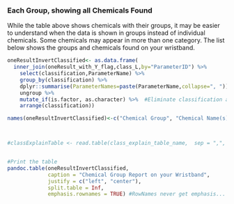 
### Each Group, showing all Chemicals Found

While the table above shows chemicals with their groups, it may be easier to understand when the data is shown in groups instead of individual chemicals. Some chemicals may appear in more than one category.  The list below shows the groups and chemicals found on your wristband.


```r

oneResultInvertClassified<- as.data.frame(
  inner_join(oneResult_with_Y_flag,class_L,by="ParameterID") %>% 
    select(classification,ParameterName) %>%
    group_by(classification) %>%
    dplyr::summarise(ParameterNames=paste(ParameterName,collapse=", ")) %>%
    ungroup %>%
    mutate_if(is.factor, as.character) %>%  #Eliminate classification as a FACTOR so it sorts correctly
    arrange(classification))

names(oneResultInvertClassified)<-c("Chemical Group", "Chemical Name(s)" )



#classExplainTable <- read.table(class_explain_table_name,  sep = ",",  header = TRUE   )


#Print the table 
pandoc.table(oneResultInvertClassified,
             caption = "Chemical Group Report on your Wristband",
             justify = c("left", "center"),
             split.table = Inf,
             emphasis.rownames = TRUE) #RowNames never get emphasis... SHOULD switch to gt() someday



```

